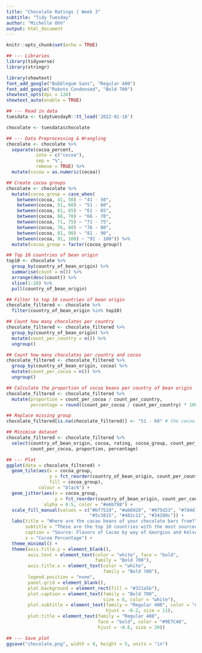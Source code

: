 ```yaml
---
title: "Chocolate Ratings | Week 3"
subtitle: "Tidy Tuesday"
author: "Michelle Ohh"
output: html_document
---
```


```r
knitr::opts_chunk$set(echo = TRUE)
```

```r
## --- Libraries
library(tidyverse)
library(stringr)

library(showtext)
font_add_google("Bubblegum Sans", "Regular 400")
font_add_google("Roboto Condensed", "Bold 700")
showtext_opts(dpi = 120)
showtext_auto(enable = TRUE)
```

```r
## --- Read in data
tuesdata <- tidytuesdayR::tt_load('2022-01-18')

chocolate <- tuesdata$chocolate
```

```r
## --- Data Preprocessing & Wrangling
chocolate <- chocolate %>% 
  separate(cocoa_percent,
           into = c("cocoa"),
           sep = "%",
           remove = TRUE) %>% 
  mutate(cocoa = as.numeric(cocoa))

## Create cocoa groups
chocolate <- chocolate %>% 
  mutate(cocoa_group = case_when(
    between(cocoa, 41, 50) ~ "41 - 50",
    between(cocoa, 51, 60) ~ "51 - 60",
    between(cocoa, 61, 65) ~ "61 - 65",
    between(cocoa, 66, 70) ~ "66 - 70",
    between(cocoa, 71, 75) ~ "71 - 75",
    between(cocoa, 76, 80) ~ "76 - 80",
    between(cocoa, 81, 90) ~ "81 - 90",
    between(cocoa, 91, 100) ~ "91 - 100")) %>% 
  mutate(cocoa_group = factor(cocoa_group))

## Top 10 countries of bean origin
top10 <- chocolate %>% 
  group_by(country_of_bean_origin) %>% 
  summarise(count = n()) %>% 
  arrange(desc(count)) %>% 
  slice(1:10) %>% 
  pull(country_of_bean_origin)

## Filter to top 10 countries of bean origin
chocolate_filtered <- chocolate %>% 
  filter(country_of_bean_origin %in% top10)

## Count how many chocolates per country
chocolate_filtered <- chocolate_filtered %>% 
  group_by(country_of_bean_origin) %>% 
  mutate(count_per_country = n()) %>% 
  ungroup()

## Count how many chocolates per country and cocoa
chocolate_filtered <- chocolate_filtered %>% 
  group_by(country_of_bean_origin, cocoa) %>% 
  mutate(count_per_cocoa = n()) %>% 
  ungroup()

## Calculate the proportion of cocoa beans per country of bean origin
chocolate_filtered <- chocolate_filtered %>% 
  mutate(proportion = count_per_cocoa / count_per_country,
         percentage = round((count_per_cocoa / count_per_country) * 100 , 2))

## Replace missing group 
chocolate_filtered[is.na(chocolate_filtered)] <- "51 - 60" # the cocoa % is 60.5

## Minimise dataset
chocolate_filtered <- chocolate_filtered %>% 
  select(country_of_bean_origin, cocoa, rating, cocoa_group, count_per_country,
         count_per_cocoa, proportion, percentage)
```

```r
## --- Plot
ggplot(data = chocolate_filtered) + 
  geom_tile(aes(x = cocoa_group, 
                y = fct_reorder(country_of_bean_origin, count_per_country),
                fill = cocoa_group),
            colour = "black") + 
  geom_jitter(aes(x = cocoa_group,
                  y = fct_reorder(country_of_bean_origin, count_per_country)),
              alpha = 0.5, color = "#e6bf98") +
  scale_fill_manual(values = c("#bf752d", "#ab6928", "#975d23", "#7d4d1d", "#694018",
                               "#5c3815", "#482c11", "#34200c")) +
  labs(title = "Where are the cacao beans of your chocolate bars from?",
       subtitle = "These are the top 10 countries with the most sourced cacao beans.",
       caption = "Source: Flavors of Cacao by way of Georgios and Kelsey | #TidyTuesday Week 3",
       x = "Cocoa Percentage") +
  theme_minimal() +
  theme(axis.title.y = element_blank(),
        axis.text = element_text(color = "white", face = "bold",
                                 family = "Bold 700"),
        axis.title.x = element_text(color = "white",
                                    family = "Bold 700"),
        legend.position = "none",
        panel.grid = element_blank(),
        plot.background = element_rect(fill = "#321a5b"),
        plot.caption = element_text(family = "Bold 700", 
                                    size = 6, color = "white"), 
        plot.subtitle = element_text(family = "Regular 400", color = "#476a9f",
                                     hjust = -0.2, size = 11),
        plot.title = element_text(family = "Regular 400", 
                                  face = "bold", color = "#9E7C46",
                                  hjust = -0.6, size = 20))

## --- Save plot
ggsave("chocolate.png", width = 8, height = 5, units = "in")
```

